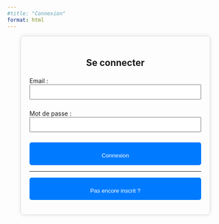 ```yaml
---
#title: "Connexion"
format: html
---
```


::: {style="max-width: 400px; margin: auto; padding: 20px; border: 1px solid #ddd; border-radius: 8px; box-shadow: 0px 0px 10px rgba(0, 0, 0, 0.1);"}
<h2 style="text-align: center;">

Se connecter

</h2>

<form id="login-form">

<label for="email">Email :</label> <input type="email" id="email" name="email" required style="width: 100%; padding: 8px; margin-bottom: 10px;">

<label for="password">Mot de passe :</label> <input type="password" id="password" name="password" required style="width: 100%; padding: 8px; margin-bottom: 10px;">

<button type="submit" style="width: 100%; padding-top: 10px; background-color: #007BFF; color: white; border: none; border-radius: 5px; cursor: pointer;">

Connexion

</button>

<hr>

</hr>

<button type="button" id="signup-redirect" style="width: 100%; padding-top: 10px; background-color: #007BFF; color: white; border: none; border-radius: 5px; cursor: pointer;">

Pas encore inscrit ?

</button>

</form>

<p id="error-message" class="hidden-error">
  Email ou mot de passe incorrect.
</p>

<style>
  .hidden-error {
    display: none;
    color: red;
    text-align: center;
  }
</style>
:::

```{=html}
<script>
  // Masquer le message dès que la page est prête
  document.addEventListener("DOMContentLoaded", function () {
    document.getElementById("error-message").style.display = "none";
  });

  document.getElementById("login-form").addEventListener("submit", async function (event) {
    event.preventDefault();

    // Toujours cacher avant un nouvel essai
    document.getElementById("error-message").style.display = "none";

    const email = document.getElementById("email").value.trim();
    const password = document.getElementById("password").value.trim();

    const supabaseUrl = "https://xyumeteavzfarpcbedqh.supabase.co";
    const supabaseKey = "eyJhbGciOiJIUzI1NiIsInR5cCI6IkpXVCJ9.eyJpc3MiOiJzdXBhYmFzZSIsInJlZiI6Inh5dW1ldGVhdnpmYXJwY2JlZHFoIiwicm9sZSI6ImFub24iLCJpYXQiOjE3NDM1OTAzNTUsImV4cCI6MjA1OTE2NjM1NX0.tuKfWfR-z6fye-Jr37Hp9pKfYVb9qX59j3jusnMKsZw";
    const tableName = "database_connexion_questionnaire";

    const response = await fetch(`${supabaseUrl}/rest/v1/${tableName}?email=eq.${email}&password=eq.${password}`, {
      method: "GET",
      headers: {
        apikey: supabaseKey,
        Authorization: `Bearer ${supabaseKey}`,
        "Content-Type": "application/json",
        Prefer: "return=representation"
      }
    });

    const data = await response.json();
    console.log("Données retournées :", data);

    if (data.length > 0) {
      alert("Connexion réussie !");
      setTimeout(() => {
        window.location.href = "index.html";
      }, 500);
    } else {
      document.getElementById("error-message").style.display = "block";
    }
  });

  document.getElementById("signup-redirect").addEventListener("click", function () {
    window.location.href = "inscription.html";
  });
</script>

```

<!-- ```{=html} -->

<!-- <script> -->

<!--   document.getElementById("login-form").addEventListener("submit", function(event) { -->

<!--     event.preventDefault(); -->

<!--     var email = document.getElementById("email").value; -->

<!--     var password = document.getElementById("password").value; -->

<!--     // Vérification simple (remplace ceci par un vrai système backend) -->

<!--     if (email === "test@example.com" && password === "password123") { -->

<!--       alert("Connexion réussie !"); -->

<!--       window.location.href = "index.html";  // Redirige vers la page d'accueil -->

<!--     } else { -->

<!--       document.getElementById("error-message").style.display = "block"; -->

<!--     } -->

<!--   }); -->

<!-- </script> -->

<!-- ``` -->
